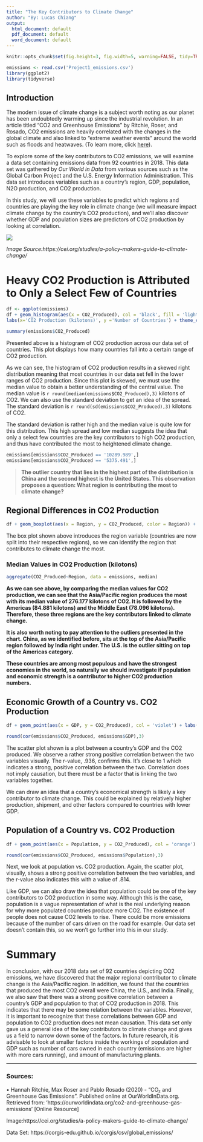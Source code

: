 ```yaml
---
title: "The Key Contributors to Climate Change"
author: "By: Lucas Chiang"
output:
  html_document: default
  pdf_document: default
  word_document: default
---
```


```r
knitr::opts_chunk$set(fig.height=3, fig.width=5, warning=FALSE, tidy=TRUE, tidy.opts=list(width.cutoff=60))
```

```r
emissions <- read.csv('Project1_emissions.csv')
library(ggplot2)
library(tidyverse)
```


## **Introduction**
The modern issue of climate change is a subject worth noting as our planet has been undoubtedly warming up since the industrial revolution. In an article titled "CO2 and Greenhouse Emissions" by Ritchie, Roser, and Rosado, CO2 emissions are heavily correlated with the changes in the global climate and also linked to "extreme weather events" around the world such as floods and heatwaves. (To learn more, click [here](https://ourworldindata.org/co2-and-greenhouse-gas-emissions#citation)).

To explore some of the key contributors to CO2 emissions, we will examine a data set containing emissions data from 92 countries in 2018. This data set was gathered by *Our World in Data* from various sources such as the Global Carbon Project and the U.S. Energy Information Administration. This data set introduces variables such as a country's region, GDP, population, N2O production, and CO2 production.

In this study, we will use these variables to predict which regions and countries are playing the key role in climate change (we will measure impact climate change by the country's CO2 production), and we'll also discover whether GDP and population sizes are predictors of CO2 production by looking at correlation.

![](getty-air-smoke_2.webp)

*Image Source:https://cei.org/studies/a-policy-makers-guide-to-climate-change/*

# Heavy CO2 Production is Attributed to Only a Select Few of Countries

```r
df <- ggplot(emissions)
df + geom_histogram(aes(x = CO2_Produced), col = 'black', fill = 'lightblue', binwidth = 1000) +
labs(x='CO2 Production (kilotons)', y ='Number of Countries') + theme_classic()

summary(emissions$CO2_Produced)
```

Presented above is a histogram of CO2 production across our data set of countries. This plot displays how many countries fall into a certain range of CO2 production.

As we can see, the histogram of CO2 production results in a skewed right distribution meaning that most countries in our data set fell in the lower ranges of CO2 production. Since this plot is skewed, we must use the median value to obtain a better understanding of the central value. The median value is `r round(median(emissions$CO2_Produced),3)` kilotons of CO2. We can also use the standard deviation to get an idea of the spread. The standard deviation is `r round(sd(emissions$CO2_Produced),3)` kilotons of CO2.

The standard deviation is rather high and the median value is quite low for this distribution. This high spread and low median suggests the idea that only a select few countries are the key contributors to high CO2 production, and thus have contributed the most to heightened climate change.
```r
emissions[emissions$CO2_Produced == '10289.989',]
emissions[emissions$CO2_Produced == '5375.491',]
```

>**The outlier country that lies in the highest part of the distribution is China and the second highest is the United States. This observation proposes a question: What region is contributing the most to climate change?** 

## **Regional Differences in CO2 Production**

```r
df + geom_boxplot(aes(x = Region, y = CO2_Produced, color = Region)) +  labs(x = 'Region', y = 'CO2 Production (kilotons)')
```

The box plot shown above introduces the region variable (countries are now split into their respective regions), so we can identify the region that contributes to climate change the most.

### Median Values in CO2 Production (kilotons)
```r
aggregate(CO2_Produced~Region, data = emissions, median)
```


**As we can see above, by comparing the median values for CO2 production, we can see that the Asia/Pacific region produces the most with its median value of 276.177 kilotons of CO2. It is followed by the Americas (84.881 kilotons) and the Middle East (78.096 kilotons). Therefore, these three regions are the key contributors linked to climate change.** 

**It is also worth noting to pay attention to the outliers presented in the chart. China, as we identified before, sits at the top of the Asia/Pacific region followed by India right under. The U.S. is the outlier sitting on top of the Americas category. **

**These countries are among most populous and have the strongest economies in the world, so naturally we should investigate if population and economic strength is a contributor to higher CO2 production numbers.**

## **Economic Growth of a Country vs. CO2 Production**

```r
df + geom_point(aes(x = GDP, y = CO2_Produced), col = 'violet') + labs( x = 'Gross Domestic Product (GDP)', y = 'CO2 Produced (kilotons)') + geom_smooth(aes(x = GDP, y = CO2_Produced), method = 'lm', se = FALSE)
```
```r
round(cor(emissions$CO2_Produced, emissions$GDP),3)
```
The scatter plot shown is a plot between a country's GDP and the CO2 produced. We observe a rather strong positive correlation between the two variables visually. The r-value, .936, confirms this. It's close to 1 which indicates a strong, positive correlation between the two. Correlation does not imply causation, but there must be a factor that is linking the two variables together.

We can draw an idea that a country's economical strength is likely a key contributor to climate change. This could be explained by relatively higher production, shipment, and other factors compared to countries with lower GDP.

## **Population of a Country vs. CO2 Production**

```r
df + geom_point(aes(x = Population, y = CO2_Produced), col = 'orange') + labs( x = 'Population', y = 'CO2 Produced (kilotons)') + geom_smooth(aes(x = Population, y = CO2_Produced), method = 'lm', se = FALSE)
```
```r
round(cor(emissions$CO2_Produced, emissions$Population),3)
```
Next, we look at population vs. CO2 production. Again, the scatter plot, visually, shows a strong positive correlation between the two variables, and the r-value also indicates this with a value of .814.

Like GDP, we can also draw the idea that population could be one of the key contributors to CO2 production in some way. Although this is the case, population is a vague representation of what is the real underlying reason for why more populated countries produce more CO2. The existence of people does not cause CO2 levels to rise. There could be more emissions because of the number of cars driven on the road for example. Our data set doesn't contain this, so we won't go further into this in our study.

# **Summary**
In conclusion, with our 2018 data set of 92 countries depicting CO2 emissions, we have discovered that the major regional contributor to climate change is the Asia/Pacific region. In addition, we found that the countries that produced the most CO2 overall were China, the U.S., and India. Finally, we also saw that there was a strong positive correlation between a country's GDP and population to that of CO2 production in 2018. This indicates that there may be some relation between the variables. However, it is important to recognize that these correlations between GDP and population to CO2 production does not mean causation. This data set only gave us a general idea of the key contributors to climate change and gives us a field to narrow down some of the factors. In future research, it is advisable to look at smaller factors inside the workings of population and GDP such as number of cars owned in each country (emissions are higher with more cars running), and amount of manufacturing plants.

---
### Sources:
• Hannah Ritchie, Max Roser and Pablo Rosado (2020) - "CO₂ and Greenhouse Gas Emissions". Published online at OurWorldInData.org. Retrieved from: 'https://ourworldindata.org/co2-and-greenhouse-gas-emissions' [Online Resource]

Image:https://cei.org/studies/a-policy-makers-guide-to-climate-change/

Data Set: https://corgis-edu.github.io/corgis/csv/global_emissions/
